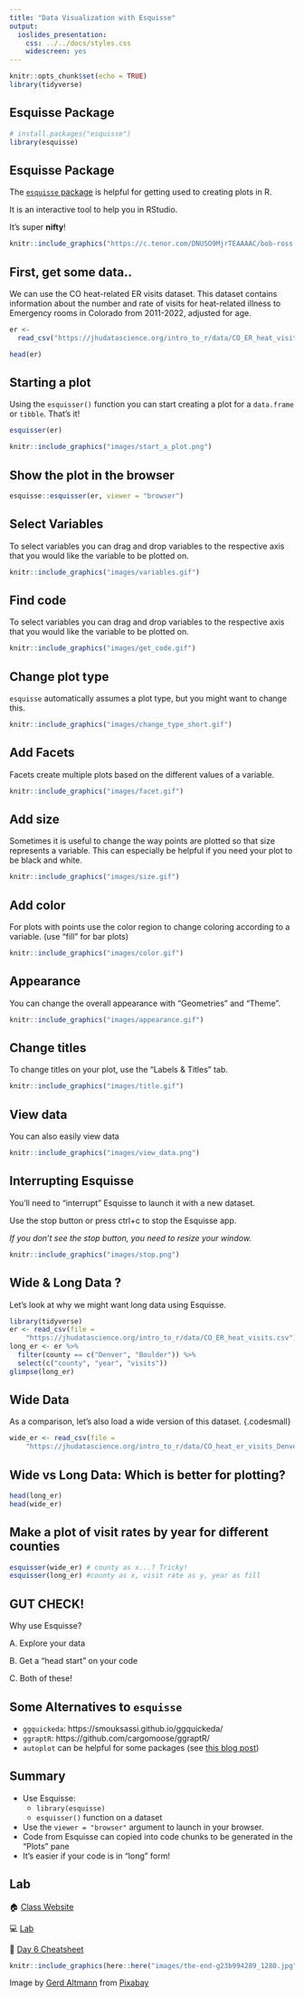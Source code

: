 ```yaml
---
title: "Data Visualization with Esquisse"
output:
  ioslides_presentation:
    css: ../../docs/styles.css
    widescreen: yes
---
```



```r
knitr::opts_chunk$set(echo = TRUE)
library(tidyverse)
```

## Esquisse Package

```r
# install.packages("esquisse")
library(esquisse)
```

## Esquisse Package

The [`esquisse` package](https://cran.r-project.org/web/packages/esquisse/vignettes/get-started.html) is helpful for getting used to creating plots in R.

It is an interactive tool to help you in RStudio.

It's super **nifty**!
```r
knitr::include_graphics("https://c.tenor.com/DNUSO9MjrTEAAAAC/bob-ross.gif")
```

## First, get some data..  {.codesmall}

We can use the CO heat-related ER visits dataset. This dataset contains information about the number and rate of visits for heat-related illness to Emergency rooms in Colorado from 2011-2022, adjusted for age.

```r
er <-
  read_csv("https://jhudatascience.org/intro_to_r/data/CO_ER_heat_visits.csv")

head(er)
```

## Starting a plot

Using the `esquisser()` function you can start creating a plot for a `data.frame` or `tibble`. That's it!

```r
esquisser(er)
```

```r
knitr::include_graphics("images/start_a_plot.png")
```

## Show the plot in the browser

```r
esquisse::esquisser(er, viewer = "browser")
```

## Select Variables

To select variables you can drag and drop variables to the respective axis that you would like the variable to be plotted on.

```r
knitr::include_graphics("images/variables.gif")
```

## Find code

To select variables you can drag and drop variables to the respective axis that you would like the variable to be plotted on.

```r
knitr::include_graphics("images/get_code.gif")
```

## Change plot type

`esquisse` automatically assumes a plot type, but you might want to change this.

```r
knitr::include_graphics("images/change_type_short.gif")
```

## Add Facets

Facets create multiple plots based on the different values of a variable.

```r
knitr::include_graphics("images/facet.gif")
```

## Add size

Sometimes it is useful to change the way points are plotted so that size represents a variable. This can especially be helpful if you need your plot to be black and white.

```r
knitr::include_graphics("images/size.gif")
```

## Add color

For plots with points use the color region to change coloring according to a variable.
(use "fill" for bar plots)

```r
knitr::include_graphics("images/color.gif")
```

## Appearance

You can change the overall appearance with "Geometries" and "Theme".

```r
knitr::include_graphics("images/appearance.gif")
```

## Change titles

To change titles on your plot, use the "Labels & Titles" tab.

```r
knitr::include_graphics("images/title.gif")
```

## View data

You can also easily view data

```r
knitr::include_graphics("images/view_data.png")
```

## Interrupting Esquisse

You'll need to "interrupt" Esquisse to launch it with a new dataset.

Use the stop button or press ctrl+c to stop the Esquisse app.

_If you don't see the stop button, you need to resize your window._

```r
knitr::include_graphics("images/stop.png")
```

## Wide & Long Data ? {.codesmall}

Let's look at why we might want long data using Esquisse.

```r
library(tidyverse)
er <- read_csv(file =
    "https://jhudatascience.org/intro_to_r/data/CO_ER_heat_visits.csv")
long_er <- er %>% 
  filter(county == c("Denver", "Boulder")) %>% 
  select(c("county", "year", "visits"))
glimpse(long_er)
```

## Wide Data

As a comparison, let's also load a wide version of this dataset.  {.codesmall}

```r

wide_er <- read_csv(file =
    "https://jhudatascience.org/intro_to_r/data/CO_heat_er_visits_DenverBoulder_wide.csv")
```

## Wide vs Long Data: Which is better for plotting?

```r
head(long_er)
head(wide_er)
```

## Make a plot of visit rates by year for different counties

```r
esquisser(wide_er) # county as x...? Tricky!
esquisser(long_er) #county as x, visit rate as y, year as fill
```

## GUT CHECK!

Why use Esquisse?

A. Explore your data

B. Get a "head start" on your code

C. Both of these!

## Some Alternatives to `esquisse`

* `ggquickeda`: https://smouksassi.github.io/ggquickeda/
* `ggraptR`: https://github.com/cargomoose/ggraptR/
* `autoplot` can be helpful for some packages (see [this blog post](http://www.sthda.com/english/wiki/ggfortify-extension-to-ggplot2-to-handle-some-popular-packages-r-software-and-data-visualization))

## Summary

* Use Esquisse:  
    * `library(esquisse)`  
    * `esquisser()` function on a dataset  
* Use the `viewer = "browser"` argument to launch in your browser.
* Code from Esquisse can copied into code chunks to be generated in the "Plots" pane
* It's easier if your code is in "long" form!

## Lab

🏠 [Class Website](https://jhudatascience.org/intro_to_r/)

💻 [Lab](https://jhudatascience.org/intro_to_r/modules/Esquisse_Data_Visualization/lab/Esquisse_Data_Visualization_Lab.Rmd)

📃 [Day 6 Cheatsheet](https://jhudatascience.org/intro_to_r/modules/cheatsheets/Day-6.pdf)

```r
knitr::include_graphics(here::here("images/the-end-g23b994289_1280.jpg"))
```

Image by <a href="https://pixabay.com/users/geralt-9301/?utm_source=link-attribution&amp;utm_medium=referral&amp;utm_campaign=image&amp;utm_content=812226">Gerd Altmann</a> from <a href="https://pixabay.com//?utm_source=link-attribution&amp;utm_medium=referral&amp;utm_campaign=image&amp;utm_content=812226">Pixabay</a>





